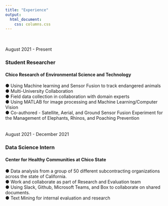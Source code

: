 ```yaml
---
title: "Experience"
output:
  html_document: 
    css: columns.css
---
```

\
\
August 2021 - Present \

### Student Researcher 
#### Chico Research of Environmental Science and Technology 
● Using Machine learning and Sensor Fusion to track endangered 
animals \
● Multi-University Collaboration  \
● Field data collection in collaboration with domain experts \
● Using MATLAB for image processing and Machine Learning/Computer
Vision \
● Co-authored - Satellite, Aerial, and Ground Sensor Fusion Experiment
for the Management of Elephants, Rhinos, and Poaching Prevention \
\
\
August 2021 - December 2021 \

### Data Science Intern 
#### Center for Healthy Communities at Chico State 
● Data analysis from a group of 50 different subcontracting organizations
across the state of California. \
● Work and collaborate as part of Research and Evaluation team \
● Using Slack, Github, Microsoft Teams, and Box to collaborate on shared
documents. \
● Text Mining for internal evaluation and research \